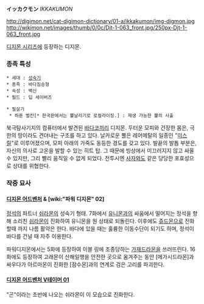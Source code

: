 '''イッカクモン''' ''IKKAKUMON''

http://digimon.net/cat-digimon-dictionary/01-a/ikkakumon/img-digmon.jpg http://wikimon.net/images/thumb/0/0c/Djt-1-063_front.jpg/250px-Djt-1-063_front.jpg

[[디지몬 시리즈]]에 등장하는 디지몬.

=== 종족 특성 ===
 * 세대 : [[성숙기]]
 * 종족 : 바다짐승형
 * 속성 : 백신
 * 필드 : 딥 세이버즈

 * 필살기
  * 하푼 벌칸[* 한국판에서는 뿔날리기로 로컬라이징.] : 재생 가능한 뿔의 사출

북극탐사기지의 컴퓨터에서 발견된 [[바다코끼리]] 디지몬. 두터운 모피와 건장한 몸은, 극한의 땅이라도 견뎌내는 구조를 하고 있다. 날카로운 뿔은 레어메탈의 일종인 "[[미스릴]]"로 이루어졌으며, 모피 아래의 가죽도 동등한 경도를 갖고 있다. 발끝의 발톱 부분은, 자신의 의사로 고온을 발할 수 있는 히트 탑. 그 때문에 빙상에서 미끄러지지 않고 싸울 수 있지만, 그리 빨리 움직일 수 없게 되었다. 전투시엔 [[사자]]와도 같은 당당한 포효성으로 상대를 위협한다.

=== 작중 묘사 ===
==== [[디지몬 어드벤처]] & [wiki:"파워 디지몬" 02] ====
[[정석]]의 파트너 [[쉬라몬]]의 성숙기 형태. 7화에서 [[유니몬]]과의 싸움에서 떨어지는 정석을 향해 소리친 [[쉬라몬]]이 진화하여 유니몬을 원 상태로 되돌린다. 이후에도 [[쥬드몬]]으로 진화할때 까지 나름 활약은 한다. 바다에 있을 때는 훌륭한 이동수단이 되기도 하며, 정석이 바다를 건널 때 자주 이용한다.

파워디지몬에서는 5화에 등장하여 이블 링에 조종당하는 [[가재드라몬]]을 쓰러뜨린다. 16화에도 등장하여 고래몬이 산해일행을 안전한 곳으로 옴겨주는 동안 [메가시드라몬]과 싸우다가 아르마몬이 진화한 [잠수몬]과의 연계로 검은 고리를 파괴한다.

==== [[디지몬 어드벤처 V테이머 01]] ====
"곤"이라는 초반에 나오는 쉬라몬이 이 모습으로 진화한다.
